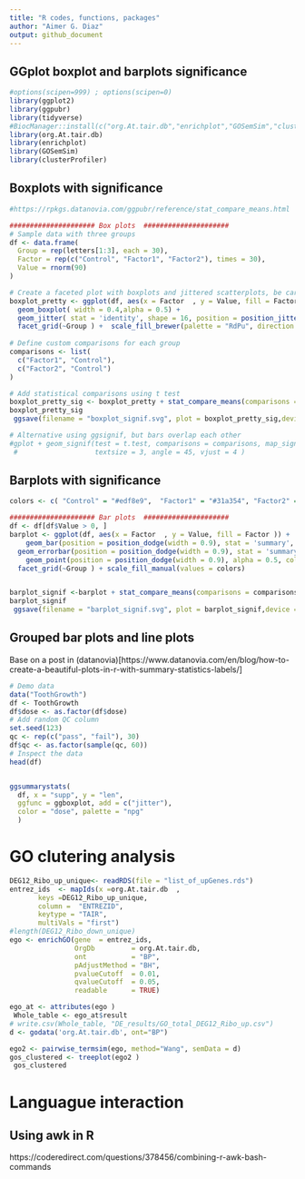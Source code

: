 ```yaml
---
title: "R codes, functions, packages"
author: "Aimer G. Diaz"
output: github_document
---
```

## GGplot boxplot and barplots significance
```r
#options(scipen=999) ; options(scipen=0)
library(ggplot2)
library(ggpubr)
library(tidyverse)
#BiocManager::install(c("org.At.tair.db","enrichplot","GOSemSim","clusterProfiler"))
library(org.At.tair.db)
library(enrichplot)
library(GOSemSim)
library(clusterProfiler)
```

## Boxplots with significance
```r
#https://rpkgs.datanovia.com/ggpubr/reference/stat_compare_means.html 

##################### Box plots  #####################
# Sample data with three groups
df <- data.frame(
  Group = rep(letters[1:3], each = 30),
  Factor = rep(c("Control", "Factor1", "Factor2"), times = 30),
  Value = rnorm(90)
)

# Create a faceted plot with boxplots and jittered scatterplots, be careful x and fill should be same variable 
boxplot_pretty <- ggplot(df, aes(x = Factor  , y = Value, fill = Factor )) +
  geom_boxplot( width = 0.4,alpha = 0.5) +
  geom_jitter( stat = 'identity', shape = 16, position = position_jitterdodge(0.15), size = 0.8, alpha = 0.5, color = "grey20") +
  facet_grid(~Group ) +  scale_fill_brewer(palette = "RdPu", direction = -1) +  theme_classic()  
    
# Define custom comparisons for each group
comparisons <- list(
  c("Factor1", "Control"),
  c("Factor2", "Control")
)

# Add statistical comparisons using t test 
boxplot_pretty_sig <- boxplot_pretty + stat_compare_means(comparisons = comparisons, method = "t.test", label = "p.signif")
boxplot_pretty_sig
 ggsave(filename = "boxplot_signif.svg", plot = boxplot_pretty_sig,device = "svg", width=6, height=5)

# Alternative using ggsignif, but bars overlap each other
#gplot + geom_signif(test = t.test, comparisons = comparisons, map_signif_level=TRUE, 
 #                   textsize = 3, angle = 45, vjust = 4 )
``` 
## Barplots with significance
```r
colors <- c( "Control" = "#edf8e9",  "Factor1" = "#31a354", "Factor2" = "#006d2c" )

##################### Bar plots  #####################
df <- df[df$Value > 0, ]
barplot <- ggplot(df, aes(x = Factor  , y = Value, fill = Factor )) +
    geom_bar(position = position_dodge(width = 0.9), stat = 'summary', fun.data = mean_se, alpha = 0.6) +
  geom_errorbar(position = position_dodge(width = 0.9), stat = 'summary', fun.data = mean_se, width = 0.4) +
    geom_point(position = position_dodge(width = 0.9), alpha = 0.5, color = "grey20", size = 1 ) +
  facet_grid(~Group ) + scale_fill_manual(values = colors)  


barplot_signif <-barplot + stat_compare_means(comparisons = comparisons, method = "t.test", label = "p.signif")
barplot_signif
 ggsave(filename = "barplot_signif.svg", plot = barplot_signif,device = "svg", width=6, height=5)

```
## Grouped bar plots and line plots

Base on a post in (datanovia)[https://www.datanovia.com/en/blog/how-to-create-a-beautiful-plots-in-r-with-summary-statistics-labels/]
```r
# Demo data
data("ToothGrowth")
df <- ToothGrowth
df$dose <- as.factor(df$dose)
# Add random QC column
set.seed(123)
qc <- rep(c("pass", "fail"), 30)
df$qc <- as.factor(sample(qc, 60))
# Inspect the data
head(df)


ggsummarystats(
  df, x = "supp", y = "len", 
  ggfunc = ggboxplot, add = c("jitter"), 
  color = "dose", palette = "npg"
  )
```


# GO clutering analysis

```r

DEG12_Ribo_up_unique<- readRDS(file = "list_of_upGenes.rds")
entrez_ids  <- mapIds(x =org.At.tair.db  ,
       keys =DEG12_Ribo_up_unique, 
       column =  "ENTREZID", 
       keytype = "TAIR",
       multiVals = "first")
#length(DEG12_Ribo_down_unique)
ego <- enrichGO(gene  = entrez_ids,
                OrgDb         = org.At.tair.db,
                ont           = "BP",
                pAdjustMethod = "BH",
                pvalueCutoff  = 0.01,
                qvalueCutoff  = 0.05,
                readable      = TRUE)

ego_at <- attributes(ego )
 Whole_table <- ego_at$result
# write.csv(Whole_table, "DE_results/GO_total_DEG12_Ribo_up.csv") 
d <- godata('org.At.tair.db', ont="BP")

ego2 <- pairwise_termsim(ego, method="Wang", semData = d)
gos_clustered <- treeplot(ego2 ) 
 gos_clustered
```

# Languague interaction 

## Using awk in R 
https://coderedirect.com/questions/378456/combining-r-awk-bash-commands 

